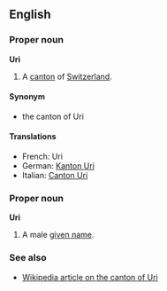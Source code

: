 ==English==
===Proper noun===
'''Uri'''

#A [[canton]] of [[Switzerland]].

====Synonym====
*the canton of Uri

====Translations====
*French: Uri
*German: [[Kanton Uri]]
*Italian: [[Canton Uri]]

===Proper noun===
'''Uri'''

#A male [[given name]].

===See also===
*[[en:Uri|Wikipedia article on the canton of Uri]]